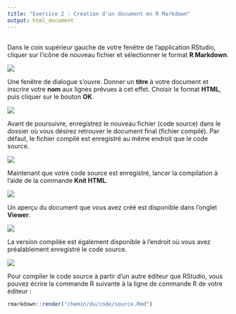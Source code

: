 ```yaml
---
title: "Exercice 2 : Création d'un document en R Markdown"
output: html_document
---
```


##

Dans le coin supérieur gauche de votre fenêtre de l'application RStudio, cliquer sur l'icône de nouveau fichier et sélectionner le format **R Markdown**.

![](https://rawgit.com/LCULaval/OTC/gh-pages/images/img_exercice_2_1.JPG)

Une fenêtre de dialogue s'ouvre. Donner un **titre** à votre document et inscrire votre **nom** aux lignes prévues à cet effet. Choisir le format **HTML**, puis cliquer sur le bouton **OK**.

![](https://rawgit.com/LCULaval/OTC/gh-pages/images/img_exercice_2_2.JPG)

Avant de poursuivre, enregistrez le nouveau fichier (code source) dans le dossier où vous désirez retrouver le document final (fichier compilé). Par défaut, le fichier compilé est enregistré au même endroit que le code source.

![](https://rawgit.com/LCULaval/OTC/gh-pages/images/img_exercice_2_3.JPG)

Maintenant que votre code source est enregistré, lancer la compilation à l'aide de la commande **Knit HTML**.

![](https://rawgit.com/LCULaval/OTC/gh-pages/images/img_exercice_2_4.JPG)

Un aperçu du document que vous avez créé est disponible dans l'onglet **Viewer**.

![](https://rawgit.com/LCULaval/OTC/gh-pages/images/img_exercice_2_5.JPG)

La version compilée est également disponible à l'endroit où vous avez préalablement enregistré le code source.

![](https://rawgit.com/LCULaval/OTC/gh-pages/images/img_exercice_2_6.JPG)

Pour compiler le code source à partir d'un autre éditeur que RStudio, vous pouvez écrire la commande R suivante à la ligne de commande R de votre éditeur :

```r
rmarkdown::render("chemin/du/code/source.Rmd")
```